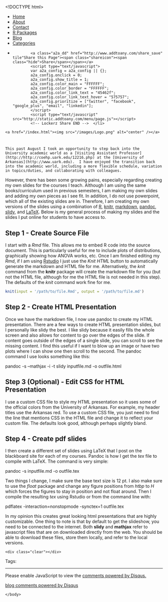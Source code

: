 <!DOCTYPE html>
<html>
  <head>
    <meta charset="utf-8">
    <title></title>
    <meta name="author" content="Brandon LeBeau" />
   <link rel="alternate" type="application/rss+xml" title="Educate-R" href="http://educate-r.org/feed.xml">
    <link rel="stylesheet" type="text/css" href="/stylesheets/newstyle.css">
    <link rel="stylesheet" href="/stylesheets/xcodeDkGrey.css">
    <script type='text/javascript' src="/stylesheets/highlight.pack.js"></script>
<script type='text/javascript'>
  (function(i,s,o,g,r,a,m){i['GoogleAnalyticsObject']=r;i[r]=i[r]||function(){
  (i[r].q=i[r].q||[]).push(arguments)},i[r].l=1*new Date();a=s.createElement(o),
  m=s.getElementsByTagName(o)[0];a.async=1;a.src=g;m.parentNode.insertBefore(a,m)
  })(window,document,'script','//www.google-analytics.com/analytics.js','ga');

  ga('create', 'UA-43425299-1', 'auto');
  ga('send', 'pageview');

</script>
   </head>

  <body>
    <script>hljs.initHighlightingOnLoad();</script>

 <div id="navigation">
  <ul>
  <li><a href="/index.html">Home</a></li>
  <li><a href="/about.html">About</a></li>
  <li><a href="/contact.html">Contact</a></li>
  <li><a href="/projects.html">R Packages</a></li>
  <li><a href="/blog.html">Blog</a></li>
  <li><a href="/tags.html">Categories</a></li>
  <li>         <!-- Lockerz Share BEGIN -->
            <a class="a2a_dd" href="http://www.addtoany.com/share_save" tile"Share this Page"><span class="shareicon"><span class="hide">Share</span></span></a>
            <script type="text/javascript">
            var a2a_config = a2a_config || {};
            a2a_config.onclick = 0;
            a2a_config.show_title = 1;
            a2a_config.color_main = "FFFFFF";
            a2a_config.color_border = "FFFFFF";
            a2a_config.color_link_text = "45462f";
            a2a_config.color_link_text_hover = "575757";
            a2a_config.prioritize = ["twitter", "facebook",  "google_plus", "email", "linkedin"];
            </script>
            <script type="text/javascript" src="http://static.addtoany.com/menu/page.js"></script>
            <!-- Lockerz Share END -->  </li>
  </ul>
  </div>
  <div id="headerimg">
    <a href="/index.html"><img src="/images/Logo.png" alt="center" /></a>
  </div>
  <div class="content">
  <div class="blog">
   <!-- <h2></h2> -->
     <div class="full">
  <h1 class="entry-title">
    <a href="/Rmd/2013-11-18-CourseSlidesProcess.Rmd" title="" rel="bookmark"></a>
  </h1>
  <div class="entry-content full-content">
    This past August I took an opportunity to step back into the University academic world as a [Visiting Assistant Professor](http://http://coehp.uark.edu/12216.php) at the [University of Arkansas](http://www.uark.edu).  I have enjoyed the transition back into the academic world, including a more flexible schedule, variation in topics/duties, and collaborating with colleagues.

However, there has been some growing pains, especially regarding creating my own slides for the courses I teach.  Although I am using the same books/curriculum used in previous semesters, I am making my own slides and adding my own pieces as I see fit.  In addition, I do not use powerpoint, which all of the existing slides are in.  Therefore, I am creating my own versions of the slides using a combination of [R](http://www.r-project.org/), [knitr](http://yihui.name/knitr/), [markdown](http://daringfireball.net/projects/markdown/), [pandoc](http://johnmacfarlane.net/pandoc/), [slidy](http://www.w3.org/Talks/Tools/Slidy2/), and [LaTeX](http://www.latex-project.org/).  Below is my general process of making my slides and the slides I put online for students to have access to.

## Step 1 - Create Source File
I start with a *Rmd* file.  This allows me to embed R code into the source document.  This is particularly useful for me to include plots of distributions, graphically showing how ANOVA works, etc.  Once I am finished editing my *Rmd*, if I am using [Rstudio](http://www.rstudio.com/) I just use the *Knit HTML* button to automatically generate the markdown and HTML file for me.  Alternatively, the *knit* command from the **knitr** package will create the markdown file for you (but not the HTML file, although for me the HTML file is not needed in this step).  The defaults of the *knit* command work fine for me.

```r
knit(input = '/path/to/file.Rmd', output = '/path/to/file.md')
```

## Step 2 - Create HTML Presentation
Once we have the markdown file, I now use pandoc to create my HTML presentation.  There are a few ways to create HTML presentation slides, but I personally like slidy the best.  I like slidy because it easily fills the whole screen and also allows for content to go over the edges of the slide.  If content goes outside of the edges of a single slide, you can scroll to see the missing content.  I find this useful if I want to blow up an image or have two plots where I can show one then scroll to the second.  The pandoc command I use looks something like this:  

pandoc -s --mathjax -i -t slidy inputfile.md -o outfile.html

## Step 3 (Optional) - Edit CSS for HTML Presentation
I use a custom CSS file to style my HTML presentation so it uses some of the official colors from the University of Arkansas.  For example, my header titles use the Arkansas red.  To use a custom CSS file, you just need to find the line that mentions CSS in the HTML file and change it to reflect your custom file.  The defaults look good, although perhaps slightly bland.

## Step 4 - Create pdf slides
I then create a different set of slides using LaTeX that I post on the blackboard site for each of my courses.  Pandoc is how I get the *tex* file to compile with LaTeX.  The command is very simple:

pandoc -s inputfile.md -o outfile.tex

Two things I change, I make sure the base text size is 12 pt.  I also make sure to use the *float* package and change any figure positions from *htbp* to *H* which forces the figures to stay in position and not float around.  Then I compile the resulting *tex* using Rstudio or from the command line with:

pdflatex -interaction=nonstopmode -synctex=1 outfile.tex

In my opinion this creates great looking html presentations that are highly customizable.  One thing to note is that by default to get the slideshow, you need to be connected to the internet.  Both **slidy** and **mathjax** refer to javascript files that are on downloaded directly from the web.  You should be able to download these files, store them locally, and refer to the local versions.


    <div class="clear"></div>
  </div>
  <p class="alt-font tight">
    Tags:&nbsp;
    
  </p>
  <p class="by-line">
    <span class="date full-date">
      <abbr class="published" title=""></abbr>
    </span>
  </p>
  <div class="clear"></div>
</div>
<div class="rule">
  <hr/>
</div>

<div id="disqus_thread"></div>
<script type="text/javascript">
  var disqus_shortname = 'rjourney';

  var disqus_url = "http://lebebr01.github.com/Rmd/2013-11-18-CourseSlidesProcess.Rmd";

  (function() {
      var dsq = document.createElement('script'); dsq.type = 'text/javascript'; dsq.async = true;
      dsq.src = 'http://' + disqus_shortname + '.disqus.com/embed.js';
      (document.getElementsByTagName('head')[0] || document.getElementsByTagName('body')[0]).appendChild(dsq);
  })();
</script>
<noscript>Please enable JavaScript to view the <a href="http://disqus.com/?ref_noscript">comments powered by Disqus.</a></noscript>
<a href="http://disqus.com" class="dsq-brlink">blog comments powered by <span class="logo-disqus">Disqus</span></a>




  </div>
  </div>  
    </body>
</html>
